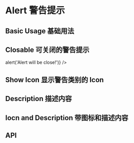 

<Meta title="Components 基础组件/09 - Alert 警告" component={Alert} />

# Alert 警告提示

## Basic Usage 基础用法

<Canvas>
  <Row>
    <Alert className="demo-alert" type="success" message="Here is the information~" />
    <Alert className="demo-alert" type="warning" message="Here is the information~" />
    <Alert className="demo-alert" type="danger" message="Here is the information~" />
    <Alert className="demo-alert" type="info" message="Here is the information~" />
  </Row>
</Canvas>

## Closable 可关闭的警告提示

<Canvas>
  <Row>
    <Alert
      className="demo-alert"
      type="info"
      message="Here is the information~"
      closable
      onClose={() => alert('Alert will be close!')}
    />
  </Row>
</Canvas>

## Show Icon 显示警告类别的 Icon

<Canvas>
  <Row>
    <Alert className="demo-alert" type="info" message="Here is the information~" showIcon />
  </Row>
</Canvas>

## Description 描述内容

<Canvas>
  <Row>
    <Alert
      className="demo-alert"
      message="Title of Success"
      description="Here is the information"
      type="success"
      closable
    />
    <Alert
      className="demo-alert"
      message="Title of Error"
      description="Here is the information"
      type="danger"
      closable
    />
    <Alert
      className="demo-alert"
      message="Title of Warning"
      description="Here is the information"
      type="warning"
      closable
    />
    <Alert
      className="demo-alert"
      message="Title of Info"
      description="Here is the information"
      type="info"
      closable
    />
  </Row>
</Canvas>

## Iocn and Description 带图标和描述内容

<Canvas>
  <Row>
    <Alert
      className="demo-alert"
      message="Title of Success"
      description="Here is the information~Here is the information~Here is the information~Here is the information~Here is the information~Here is the information~Here is the information~"
      type="success"
      showIcon
      closable
    />
    <Alert
      className="demo-alert"
      message="Title of Error"
      description="Here is the information"
      type="danger"
      showIcon
      closable
    />
    <Alert
      className="demo-alert"
      message="Title of Warning"
      description="Here is the information"
      type="warning"
      showIcon
      closable
    />
    <Alert
      className="demo-alert"
      message="Title of Info"
      description="Here is the information"
      type="info"
      showIcon
      closable
    />
  </Row>
</Canvas>

## API

<ArgsTable of={Alert} />
